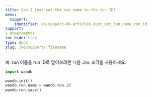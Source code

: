 ```yaml
---
title: Can I just set the run name to the run ID?
menu:
  support:
    identifier: ko-support-kb-articles-just_set_run_name_run_id
support:
- experiments
toc_hide: true
type: docs
slug: /ko/support/:filename
---
```


예: run 이름을 run ID로 덮어쓰려면 다음 코드 조각을 사용하세요.

```python
import wandb

wandb.init()
wandb.run.name = wandb.run.id
wandb.run.save()
```
